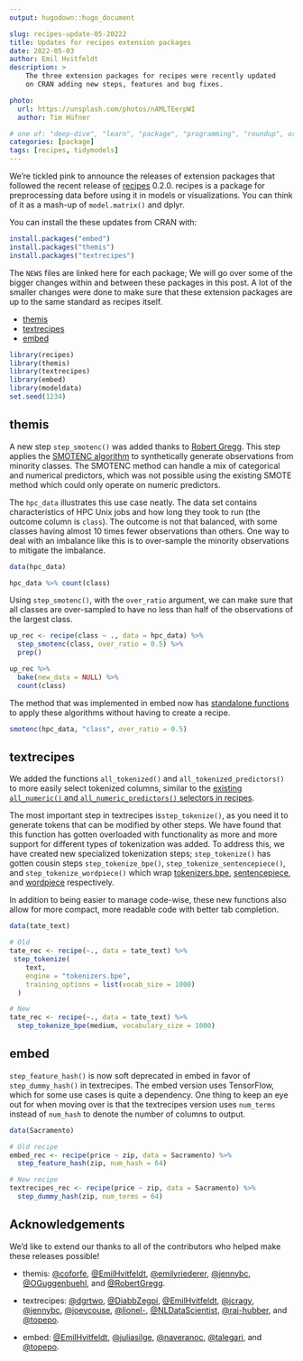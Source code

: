 ```yaml
---
output: hugodown::hugo_document

slug: recipes-update-05-20222
title: Updates for recipes extension packages
date: 2022-05-03
author: Emil Hvitfeldt
description: >
    The three extension packages for recipes were recently updated 
    on CRAN adding new steps, features and bug fixes.

photo:
  url: https://unsplash.com/photos/nAMLTEerpWI
  author: Tim Hüfner

# one of: "deep-dive", "learn", "package", "programming", "roundup", or "other"
categories: [package] 
tags: [recipes, tidymodels]
---
```


<!--
TODO:
* [x] Look over / edit the post's title in the yaml
* [x] Edit (or delete) the description; note this appears in the Twitter card
* [x] Pick category and tags (see existing with `hugodown::tidy_show_meta()`)
* [x] Find photo & update yaml metadata
* [x] Create `thumbnail-sq.jpg`; height and width should be equal
* [x] Create `thumbnail-wd.jpg`; width should be >5x height
* [x] `hugodown::use_tidy_thumbnails()`
* [x] Add intro sentence, e.g. the standard tagline for the package
* [x] `usethis::use_tidy_thanks()`
-->

We're tickled pink to announce the releases of extension packages that followed the recent release of  [recipes](https://recipes.tidymodels.org/) 0.2.0. recipes is a package for preprocessing data before using it in models or visualizations. You can think of it as a mash-up of `model.matrix()` and dplyr.

You can install the these updates from CRAN with:

```r
install.packages("embed")
install.packages("themis")
install.packages("textrecipes")
```

The `NEWS` files are linked here for each package; We will go over some of the bigger changes within and between these packages in this post. A lot of the smaller changes were done to make sure that these extension packages are up to the same standard as recipes itself.

- [themis](https://themis.tidymodels.org/news/index.html#themis-020)
- [textrecipes](https://textrecipes.tidymodels.org/news/index.html#textrecipes-051)
- [embed](https://embed.tidymodels.org/news/index.html#embed-020)

```r
library(recipes)
library(themis)
library(textrecipes)
library(embed)
library(modeldata)
set.seed(1234)
```

## themis

A new step `step_smotenc()` was added thanks to [Robert Gregg](https://github.com/RobertGregg). This step applies the [SMOTENC algorithm](https://scholar.google.com/scholar?hl=en&as_sdt=0%2C7&q=SMOTENC+&btnG=) to synthetically generate observations from minority classes. The SMOTENC method can handle a mix of categorical and numerical predictors, which was not possible using the existing SMOTE method which could only operate on numeric predictors. 

The `hpc_data` illustrates this use case neatly. The data set contains characteristics of HPC Unix jobs and how long they took to run (the outcome column is `class`). The outcome is not that balanced, with some classes having almost 10 times fewer observations than others. One way to deal with an imbalance like this is to over-sample the minority observations to mitigate the imbalance. 

```r
data(hpc_data)

hpc_data %>% count(class)
```

Using `step_smotenc()`, with the `over_ratio` argument, we can make sure that all classes are over-sampled to have no less than half of the observations of the largest class.

```r
up_rec <- recipe(class ~ ., data = hpc_data) %>%
  step_smotenc(class, over_ratio = 0.5) %>%
  prep()

up_rec %>%
  bake(new_data = NULL) %>%
  count(class)
```

The method that was implemented in embed now has [standalone functions](https://themis.tidymodels.org/reference/index.html#methods) to apply these algorithms without having to create a recipe.

```r
smotenc(hpc_data, "class", over_ratio = 0.5)
```

## textrecipes

We added the functions `all_tokenized()` and `all_tokenized_predictors()` to more easily select tokenized columns, similar to the [existing `all_numeric()` and `all_numeric_predictors()` selectors in recipes](https://recipes.tidymodels.org/reference/has_role.html).

The most important step in textrecipes is`step_tokenize()`, as you need it to generate tokens that can be modified by other steps. We have found that this function has gotten overloaded with functionality as more and more support for different types of tokenization was added. To address this, we have created new specialized tokenization steps; `step_tokenize()` has gotten cousin steps `step_tokenize_bpe()`, `step_tokenize_sentencepiece()`, and `step_tokenize_wordpiece()` which wrap [tokenizers.bpe](https://CRAN.R-project.org/package=tokenizers.bpe), [sentencepiece](https://CRAN.R-project.org/package=sentencepiece), and [wordpiece](https://CRAN.R-project.org/package=wordpiece) respectively.

In addition to being easier to manage code-wise, these new functions also allow for more compact, more readable code with better tab completion.

```r
data(tate_text)

# Old
tate_rec <- recipe(~., data = tate_text) %>%
 step_tokenize(
    text,
    engine = "tokenizers.bpe",
    training_options = list(vocab_size = 1000)
  )

# New
tate_rec <- recipe(~., data = tate_text) %>%
  step_tokenize_bpe(medium, vocabulary_size = 1000)
```

## embed

`step_feature_hash()` is now soft deprecated in embed in favor of `step_dummy_hash()` in textrecipes. The embed version uses TensorFlow, which for some use cases is quite a dependency. One thing to keep an eye out for when moving over is that the textrecipes version uses `num_terms` instead of `num_hash` to denote the number of columns to output.

```r
data(Sacramento)

# Old recipe
embed_rec <- recipe(price ~ zip, data = Sacramento) %>%
  step_feature_hash(zip, num_hash = 64)

# New recipe
textrecipes_rec <- recipe(price ~ zip, data = Sacramento) %>%
  step_dummy_hash(zip, num_terms = 64)
```

## Acknowledgements

We’d like to extend our thanks to all of the contributors who helped make these releases possible!

- themis: [&#x0040;coforfe](https://github.com/coforfe), [&#x0040;EmilHvitfeldt](https://github.com/EmilHvitfeldt), [&#x0040;emilyriederer](https://github.com/emilyriederer), [&#x0040;jennybc](https://github.com/jennybc), [&#x0040;OGuggenbuehl](https://github.com/OGuggenbuehl), and [&#x0040;RobertGregg](https://github.com/RobertGregg).

- textrecipes: [&#x0040;dgrtwo](https://github.com/dgrtwo), [&#x0040;DiabbZegpi](https://github.com/DiabbZegpi), [&#x0040;EmilHvitfeldt](https://github.com/EmilHvitfeldt), [&#x0040;jcragy](https://github.com/jcragy), [&#x0040;jennybc](https://github.com/jennybc), [&#x0040;joeycouse](https://github.com/joeycouse), [&#x0040;lionel-](https://github.com/lionel-), [&#x0040;NLDataScientist](https://github.com/NLDataScientist), [&#x0040;raj-hubber](https://github.com/raj-hubber), and [&#x0040;topepo](https://github.com/topepo).

- embed: [&#x0040;EmilHvitfeldt](https://github.com/EmilHvitfeldt), [&#x0040;juliasilge](https://github.com/juliasilge), [&#x0040;naveranoc](https://github.com/naveranoc), [&#x0040;talegari](https://github.com/talegari), and [&#x0040;topepo](https://github.com/topepo).
